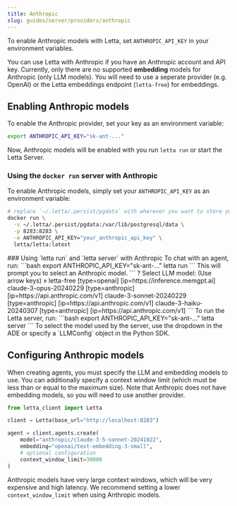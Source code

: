 ```yaml
---
title: Anthropic
slug: guides/server/providers/anthropic
---
```

<Tip>To enable Anthropic models with Letta, set `ANTHROPIC_API_KEY` in your environment variables. </Tip>

You can use Letta with Anthropic if you have an Anthropic account and API key.
Currently, only there are no supported **embedding** models for Anthropic (only LLM models).
You will need to use a seperate provider (e.g. OpenAI) or the Letta embeddings endpoint (`letta-free`) for embeddings.

## Enabling Anthropic models
To enable the Anthropic provider, set your key as an environment variable:
```bash
export ANTHROPIC_API_KEY="sk-ant-..."
```
Now, Anthropic models will be enabled with you run `letta run` or start the Letta Server.

### Using the `docker run` server with Anthropic
To enable Anthropic models, simply set your `ANTHROPIC_API_KEY` as an environment variable:
```bash
# replace `~/.letta/.persist/pgdata` with wherever you want to store your agent data
docker run \
  -v ~/.letta/.persist/pgdata:/var/lib/postgresql/data \
  -p 8283:8283 \
  -e ANTHROPIC_API_KEY="your_anthropic_api_key" \
  letta/letta:latest
```

<Accordion icon="square-terminal" title="CLI (pypi only)">
### Using `letta run` and `letta server` with Anthropic
To chat with an agent, run:
```bash
export ANTHROPIC_API_KEY="sk-ant-..."
letta run
```
This will prompt you to select an Anthropic model.
```
? Select LLM model: (Use arrow keys)
 » letta-free [type=openai] [ip=https://inference.memgpt.ai]
   claude-3-opus-20240229 [type=anthropic] [ip=https://api.anthropic.com/v1]
   claude-3-sonnet-20240229 [type=anthropic] [ip=https://api.anthropic.com/v1]
   claude-3-haiku-20240307 [type=anthropic] [ip=https://api.anthropic.com/v1]
```
To run the Letta server, run:
```bash
export ANTHROPIC_API_KEY="sk-ant-..."
letta server
```
To select the model used by the server, use the dropdown in the ADE or specify a `LLMConfig` object in the Python SDK.
</Accordion>

## Configuring Anthropic models

When creating agents, you must specify the LLM and embedding models to use. You can additionally specify a context window limit (which must be less than or equal to the maximum size). Note that Anthropic does not have embedding models, so you will need to use another provider.

```python
from letta_client import Letta

client = Letta(base_url="http://localhost:8283")

agent = client.agents.create(
    model="anthropic/claude-3-5-sonnet-20241022",
    embedding="openai/text-embedding-3-small",
    # optional configuration
    context_window_limit=30000
)
```
Anthropic models have very large context windows, which will be very expensive and high latency. We recommend setting a lower `context_window_limit` when using Anthropic models.
